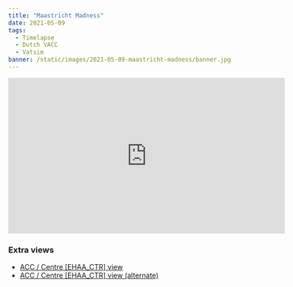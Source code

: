 ```yaml
---
title: "Maastricht Madness"
date: 2021-05-09
tags:
  - Timelapse
  - Dutch VACC
  - Vatsim
banner: /static/images/2021-05-09-maastricht-madness/banner.jpg
---
```


<iframe width="560" height="315" src="https://www.youtube-nocookie.com/embed/hPLZRuHAfrU" title="YouTube video player" frameborder="0" allow="accelerometer; autoplay; clipboard-write; encrypted-media; gyroscope; picture-in-picture" allowfullscreen></iframe>

### Extra views
- [ACC / Centre [EHAA_CTR] view](https://youtu.be/jlZHmcbUyCs)
- [ACC / Centre [EHAA_CTR] view (alternate)](https://youtu.be/RP_5WL6AIfM)